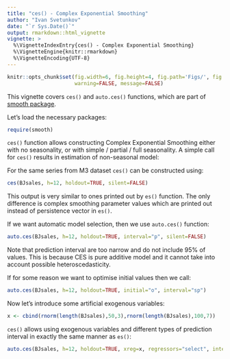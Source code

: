 ```yaml
---
title: "ces() - Complex Exponential Smoothing"
author: "Ivan Svetunkov"
date: "`r Sys.Date()`"
output: rmarkdown::html_vignette
vignette: >
  %\VignetteIndexEntry{ces() - Complex Exponential Smoothing}
  %\VignetteEngine{knitr::rmarkdown}
  %\VignetteEncoding{UTF-8}
---
```


```r
knitr::opts_chunk$set(fig.width=6, fig.height=4, fig.path='Figs/', fig.show='hold',
                      warning=FALSE, message=FALSE)
```

This vignette covers `ces()` and `auto.ces()` functions, which are part of [smooth package](smooth.html).

Let's load the necessary packages:

```r
require(smooth)
```

`ces()` function allows constructing Complex Exponential Smoothing either with no seasonality, or with simple / partial / full seasonality. A simple call for `ces()` results in estimation of non-seasonal model:

For the same series from M3 dataset `ces()` can be constructed using:
```r
ces(BJsales, h=12, holdout=TRUE, silent=FALSE)
```

This output is very similar to ones printed out by `es()` function. The only difference is complex smoothing parameter values which are printed out instead of persistence vector in `es()`.

If we want automatic model selection, then we use `auto.ces()` function:
```r
auto.ces(BJsales, h=12, holdout=TRUE, interval="p", silent=FALSE)
```

Note that prediction interval are too narrow and do not include 95% of values. This is because CES is pure additive model and it cannot take into account possible heteroscedasticity.

If for some reason we want to optimise initial values then we call:
```r
auto.ces(BJsales, h=12, holdout=TRUE, initial="o", interval="sp")
```

Now let's introduce some artificial exogenous variables:
```r
x <- cbind(rnorm(length(BJsales),50,3),rnorm(length(BJsales),100,7))
```

`ces()` allows using exogenous variables and different types of prediction interval in exactly the same manner as `es()`:
```r
auto.ces(BJsales, h=12, holdout=TRUE, xreg=x, regressors="select", interval="p")
```
